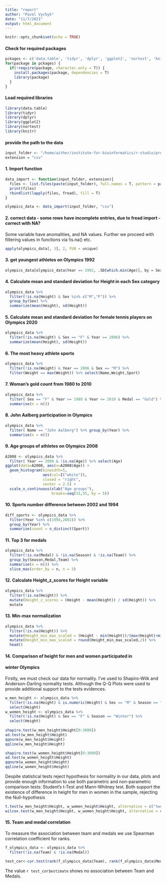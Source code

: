 ```yaml
---
title: "report"
author: "Pavel Vychyk"
date: "11/7/2021"
output: html_document
---
```


```r
knitr::opts_chunk$set(echo = TRUE)
```
#### Check for required packages
```r
pckages <- c('data.table', 'tidyr', 'dplyr', 'ggplot2', 'nortest', 'knitr')
for(package in pckages) {
  if(!require(package, character.only = T)) {
    install.packages(package, dependencies = T)
    library(package)
  }
}
```
#### Load required libraries 
```r
library(data.table)
library(tidyr)
library(dplyr)
library(ggplot2)
library(nortest)
library(knitr)
```

#### provide the path to the data
```r
input_folder <- "/home/aither/institute-for-bioinformatics/r-studio/project-olympics/athlete_events/"
extension = "csv"
```

#### 1. Import function
``` r
data_import <- function(input_folder, extension){
  files <- list.files(paste(input_folder), full.names = T, pattern = paste0(".+",extension,"$"))
  print(files)
  rbindlist(lapply(files, fread), fill = T)
}

olympics_data <- data_import(input_folder, "csv")
```


#### 2. correct data - some rows have incomplete entries, due to fread import - correct with NA?
Some variable have anomalities, and NA values. Further we proceed with filtering
values in functions via !is.na() etc.
```r
apply(olympics_data[, 3], 2, FUN = unique)
```

#### 3. get youngest athletes on Olympics 1992
```r
olympics_data[olympics_data$Year == 1992, .SD[which.min(Age)], by = Sex]
```

#### 4. Calculate mean and standard deviation for Height in each Sex category
```r
olympics_data %>% 
  filter(!is.na(Height) & Sex %in% c("M","F")) %>%
  group_by(Sex) %>% 
  summarize(mean(Height), sd(Height))
```

#### 5. Calculate mean and standard deviation for female tennis players on Olympics 2020
``` r
olympics_data %>% 
  filter(!is.na(Height) & Sex == "F" & Year == 2006) %>%
  summarize(mean(Height), sd(Height))
```

#### 6. The most heavy athlete sports
```r
olympics_data %>% 
  filter(!is.na(Weight) & Year == 2006 & Sex == "M") %>%
  filter(Weight == max(Weight)) %>% select(Name,Weight,Sport)
```

#### 7. Woman's gold count from 1980 to 2010
```r
olympics_data %>% 
  filter( Sex == "F" & Year >= 1980 & Year <= 2010 & Medal == "Gold") %>%
  summarise(n = n())
```

#### 8. John Aalberg participation in Olympics
```r
olympics_data %>% 
  filter( Name == "John Aalberg") %>% group_by(Year) %>% 
  summarise(n = n())
```

#### 9. Age groups of athletes on Olympics 2008
```r
A2008 <- olympics_data %>% 
  filter( Year == 2008 & !is.na(Age)) %>% select(Age)
ggplot(data=A2008, aes(x=A2008$Age)) +
  geom_histogram(binwidth=5,
                 aes(col=I("white")), 
                 closed = "right", 
                 center = 2.5) +
  scale_x_continuous(xlab("Age groups"), 
                     breaks=seq(15,55, by = 5))
```                     

#### 10. Sports number difference between 2002 and 1994
```r
diff_sports <- olympics_data %>% 
  filter(Year %in% c(1994,2002)) %>%
  group_by(Year) %>% 
  summarise(count = n_distinct(Sport))
```

#### 11. Top 3 for medals 
```r
olympics_data %>% 
  filter(!is.na(Medal) & !is.na(Season) & !is.na(Team)) %>% 
  group_by(Season,Medal,Team) %>% 
  summarise(n = n()) %>% 
  slice_max(order_by = n, n = 3)
```

#### 12. Calculate Height_z_scores for Height variable
```r
olympics_data %>% 
  filter(!is.na(Height)) %>%
  mutate(Height_z_scores = (Height - mean(Height)) / sd(Height)) %>% 
  mutate
```

#### 13. Min-max normalization
```r
olympics_data %>% 
  filter(!is.na(Height)) %>%
  mutate(Height_min_max_scaled = (Height - min(Height))/(max(Height)+min(Height))) %>% 
  mutate(Height_min_max_scaled = round(Height_min_max_scaled,2)) %>% 
  head()
```

#### 14. Comparison of height for men and women participated in 
#### winter Olympics
Firstly, we must check our data for normality. I've used to Shapiro-Wilk and 
Anderson-Darling normality tests. Although the Q-Q Plots were used to provide
additional support to the tests evidences.
```r
w_men_height <- olympics_data %>% 
  filter(!is.na(Height) & is.numeric(Height) & Sex == "M" & Season == "Winter") %>% 
  select(Height)
w_women_height <- olympics_data %>% 
  filter(!is.na(Height) & Sex == "F" & Season == "Winter") %>% 
  select(Height)
 
shapiro.test(w_men_height$Height[0:3000])
ad.test(w_men_height$Height)
qqnorm(w_men_height$Height)
qqline(w_men_height$Height)

shapiro.test(w_women_height$Height[0:3000])
ad.test(w_women_height$Height)
qqnorm(w_women_height$Height)
qqline(w_women_height$Height)
```

<p>Despite statistical tests reject hypothesis for normality in our data, 
plots and provide enough information to use both parametric and non-parametric
comparison tests: Student's t-Test and Mann-Whitney test. Both support the existence of
difference in height for men in women in the sample, rejecting the Null-hypothesis<p>

```r
t.test(w_men_height$Height, w_women_height$Height, alternative = c("two.sided"))
wilcox.test(w_men_height$Height, w_women_height$Height, alternative = c("two.sided"), paired = F)
```

#### 15. Team and medal correlation 
To measure the association between team and medals we use
Spearman correlation coefficient for ranks.
```r
f_olympics_data <- olympics_data %>% 
  filter(!is.na(Team) & !is.na(Medal))

test_cor<-cor.test(rank(f_olympics_data$Team), rank(f_olympics_data$Medal), method = 'spearman')
```
The value `r test_cor$estimate` shows no association between Team and Medals.